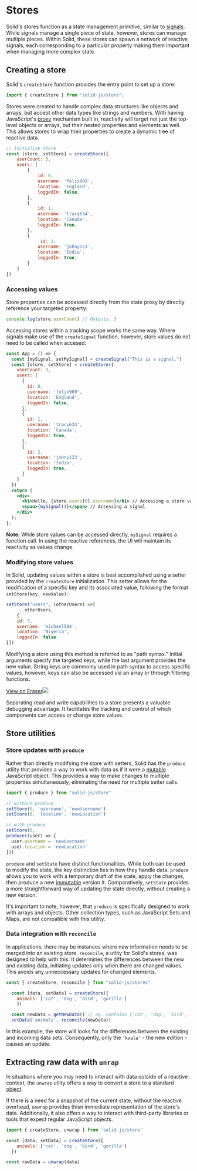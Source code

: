 
# Stores

Solid's stores function as a state management primitive, similar to [signals](/essentials/signals).
While signals manage a single piece of state, however, stores can manage multiple pieces.
Within Solid, these stores can spawn a network of reactive signals, each corresponding to a particular property making them important when managing more complex state.

## Creating a store

Solid's `createStore` function provides the entry point to set up a store:

```jsx
import { createStore } from "solid-js/store";
```

Stores were created to handle complex data structures like objects and arrays, but accept other data types like strings and numbers.
With having JavaScript's [proxy](https://developer.mozilla.org/en-US/docs/Web/JavaScript/Reference/Global_Objects/Proxy) mechanism built in, reactivity will target not just the top-level objects or arrays, but their nested properties and elements as well.
This allows stores to wrap their properties to create a dynamic tree of reactive data.

```jsx
// Initialize store
const [store, setStore] = createStore({
    userCount: 3,
    users: [
        {
            id: 0,
            username: 'felix909',
            location: 'England',
            loggedIn: false,
        },
        {
            id: 1,
            username: 'tracy634',
            location: 'Canada',
            loggedIn: true,
        },
        {
             id: 1,
            username: 'johny123',
            location: 'India',
            loggedIn: true,
        }
    ]
})
```

### Accessing values

Store properties can be accessed directly from the state proxy by directly reference your targeted property:

```jsx
console.log(store.userCount) // Outputs: 3
```

Accessing stores within a tracking scope works the same way.
Where signals make use of the `createSignal` function, however, store values do not need to be called when accesed:

```jsx
const App = () => {
  const [mySignal, setMySignal] = createSignal("This is a signal.")
  const [store, setStore] = createStore({
    userCount: 3,
    users: [
      {
        id: 0,
        username: 'felix909',
        location: 'England',
        loggedIn: false,
      },
      {
        id: 1,
        username: 'tracy634',
        location: 'Canada',
        loggedIn: true,
      },
      {
        id: 2,
        username: 'johny123',
        location: 'India',
        loggedIn: true,
      }
    ]
  })
  return (
    <div>
      <h1>Hello, {store.users[0].username}</h1> // Accessing a store value
      <span>{mySignal()}</span> // Accessing a signal
    </div>
  );
};
```

**Note:** While store values can be accessed directly, `mySignal` requires a function call.
In using the reactive references, the UI will maintain its reactivity as values change.

### Modifying store values

In Solid, updating values within a store is best accomplished using a setter provided by the `createStore` initialization.
This setter allows for the modification of a specific key and its associated value, following the format `setStore(key, newValue)`:

```jsx
setStore("users", (otherUsers) =>[ 
    ...otherUsers,
    {
    id: 3,
    username: 'michael584',
    location: 'Nigeria',
    loggedIn: false
}])
```

Modifying a store using this method is referred to as "path syntax." 
Initial arguments specify the targeted keys, while the last argument provides the new value.
String keys are commonly used in path syntax to access specific values, however, keys can also be accessed via an array or through filtering functions.

[View on Eraser![](https://app.eraser.io/workspace/maDvFw5OryuPJOwSLyK9/preview?elements=aUOwffJd4QDWWDi22XI8DA&type=embed)](https://app.eraser.io/workspace/maDvFw5OryuPJOwSLyK9?elements=aUOwffJd4QDWWDi22XI8DA)

<Aside>
  Separating read and write capabilities to a store presents a valuable debugging advantage.
  It facilitates the tracking and control of which components can access or change store values.
</Aside>

## Store utilities

### Store updates with `produce`
 
Rather than directly modifying the store with setters, Solid has the `produce` utility that provides a way to work with data as if it were a [mutable](https://developer.mozilla.org/en-US/docs/Glossary/Mutable) JavaScript object. 
This provides a way to make changes to multiple properties simultaneously, eliminating the need for multiple setter calls.

```jsx
import { produce } from "solid-js/store"

// without produce
setStore(0, 'username', 'newUsername')
setStore(0, 'location', 'newLocation')

// with produce
setStore(0,
produce((user) => {
  user.username = 'newUsername'
  user.location = 'newLocation'
}))
```

`produce` and `setState` have distinct functionalities. 
While both can be used to modify the state, the key distinction lies in how they handle data.
`produce` allows you to work with a temporary draft of the state, apply the changes, then produce a new [immutable](https://developer.mozilla.org/en-US/docs/Glossary/Immutable) version it.
Comparatively, `setState` provides a more straightforward way of updating the state directly, without creating a new version.

It's important to note, however, that `produce` is specifically designed to work with arrays and objects. 
Other collection types, such as JavaScript Sets and Maps, are not compatible with this utility.

### Data integration with `reconcile`

In applications, there may be instances where new information needs to be merged into an existing store.
`reconcile`, a utlity for Solid's stores, was designed to help with this.
It determines the differences between the new and existing data, initiating updates only when there are changed values. 
This avoids any unneccessary updates for changed elements.

```jsx
const { createStore, reconcile } from "solid-js/stores"

  const [data, setData] = createStore({
    animals: ['cat', 'dog', 'bird', 'gorilla']
    })

  const newData = getNewData() // eg. contains ['cat', 'dog', 'bird', 'gorilla', 'koala']
  setData('animals', reconcile(newData))

```

In this example, the store will looks for the differences between the existing and incoming data sets.
Consequently, only the `'koala'` - the new edition - causes an update.

## Extracting raw data with `unrap`

In situations where you may need to interact with data outside of a reactive context, the `unwrap` utlity offers a way to convert a store to a standard [object](https://developer.mozilla.org/en-US/docs/Web/JavaScript/Reference/Global_Objects/Object).

If there is a need for a snapshot of the current state, without the reactive overhead, `unwrap` provides thisn immediate representation of the store's data.
Additionally, it also offers a way to interact with third-party libraries or tools that expect regular JavaScript objects. 

```jsx
import { createStore, unwrap } from 'solid-js/store'

const [data, setData] = createStore({
    animals: ['cat', 'dog', 'bird', 'gorilla']
  })

const rawData = unwrap(data)
```